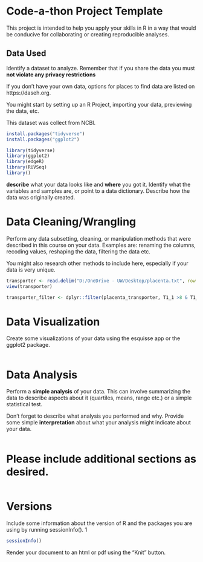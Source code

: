 # Code-a-thon Project Template

This project is intended to help you apply your skills in R in a way that would be conducive for collaborating or creating reproducible analyses.


## Data Used

Identify a dataset to analyze. Remember that if you share the data you must **not violate any privacy restrictions**

If you don't have your own data, options for places to find data are listed on https://daseh.org.

You might start by setting up an R Project, importing your data, previewing the data, etc. 

This dataset was collect from NCBI.

```r
install.packages("tidyverse")
install.packages("ggplot2")

library(tidyverse)
library(ggplot2)
library(edgeR)
library(RUVSeq)
library()
```

**describe** what your data looks like and **where** you got it. Identify what the variables and samples are, or point to a data dictionary. Describe how the data was originally created. 


# Data Cleaning/Wrangling

Perform any data subsetting, cleaning, or manipulation methods that were described in this course on your data. Examples are: renaming the columns, recoding values, reshaping the data, filtering the data etc. 

You might also research other methods to include here, especially if your data is very unique.

```r
transporter <- read.delim("D:/OneDrive - UW/Desktop/placenta.txt", row.names="Symbol")
view(transporter)

transporter_filter <- dplyr::filter(placenta_transporter, T1_1 >8 & T1_2 >8 & T1_3 >8 & T1_4 >8 & T3_1 >8 & T3_2 >8 & T3_3 >8 & T3_4 >8)

```


# Data Visualization

Create some visualizations of your data using the esquisse app or the ggplot2 package.

```r

```


# Data Analysis

Perform a **simple analysis** of your data. This can involve summarizing the data to describe aspects about it (quartiles, means, range etc.) or a simple statistical test. 

Don't forget to describe what analysis you performed and why. Provide some simple **interpretation** about what your analysis might indicate about your data.

```r

```


# Please include additional sections as desired.

```r

```


# Versions

Include some information about the version of R and the packages you are using by running sessionInfo().
1


```r
sessionInfo()
```

Render your document to an html or pdf using the "Knit" button.
